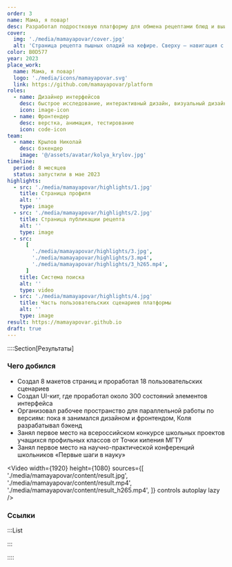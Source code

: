 ```yaml
---
order: 3
name: Мама, я повар!
desc: Разработал подростковую платформу для обмена рецептами блюд и выиграл всероссийскую олимпиаду
cover:
  img: './media/mamayapovar/cover.jpg'
  alt: 'Страница рецепта пышных оладий на кефире. Сверху — навигация с логотипом, поиском, кнопкой создания рецепта и входом в аккаунт. Слева боковая навигация с последними рецептами, закладками и доступными категориями блюд. По середине мета-информация и описание рецепта, фотография готового блюда'
color: B0D577
year: 2023
place_work:
  name: Мама, я повар!
  logo: './media/icons/mamayapovar.svg'
  link: https://github.com/mamayapovar/platform
roles:
  - name: Дизайнер интерфейсов
    desc: быстрое исследование, интерактивный дизайн, визуальный дизайн
    icon: image-icon
  - name: Фронтендер
    desc: верстка, анимация, тестирование
    icon: code-icon
team:
  - name: Крылов Николай
    desc: бэкендер
    image: '@/assets/avatar/kolya_krylov.jpg'
timeline:
  period: 8 месяцев
  status: запустили в мае 2023
highlights:
  - src: './media/mamayapovar/highlights/1.jpg'
    title: Страница профиля
    alt: ''
    type: image
  - src: './media/mamayapovar/highlights/2.jpg'
    title: Страница публикации рецепта
    alt: ''
    type: image
  - src:
      [
        './media/mamayapovar/highlights/3.jpg',
        './media/mamayapovar/highlights/3.mp4',
        './media/mamayapovar/highlights/3_h265.mp4',
      ]
    title: Система поиска
    alt: ''
    type: video
  - src: './media/mamayapovar/highlights/4.jpg'
    title: Часть пользовательских сценариев платформы
    alt: ''
    type: image
result: https://mamayapovar.github.io
draft: true
---
```


::::Section[Результаты]

### Чего добилcя

- Создал 8 макетов страниц и проработал 18 пользовательских сценариев
- Создал UI-кит, где проработал около 300 состояний элементов интерфейса
- Организовал рабочее пространство для параллельной работы по версиям: пока я занимался дизайном и фронтендом, Коля разрабатывал бэкенд
- Занял первое место на всероссийском конкурсе школьных проектов учащихся профильных классов от Точки кипения МГТУ
- Занял первое место на научно-практической конференций школьников «Первые шаги в науку»

<Video
	width={1920}
	height={1080}
	sources={[
		'./media/mamayapovar/content/result.jpg',
		'./media/mamayapovar/content/result.mp4',
		'./media/mamayapovar/content/result_h265.mp4',
	]}
	controls
	autoplay
	lazy
/>

### Ссылки

:::List

<Card name="Посмотреть тестовый сайт" href={frontmatter.result} />

<Card name="Посмотреть презентацию" href="https://docs.google.com/presentation/d/1u0gDTYlcPn7Enzq_VpqMuT666KXc-wDl/" />

<Card name="Посмотреть ТЗ и бэклог" href="https://sonniy.notion.site/72491004fa1044d8b0dccf9cdeb44053" />

<Card name="Посмотреть исходный код" href="https://github.com/mamayapovar" />

:::

::::
